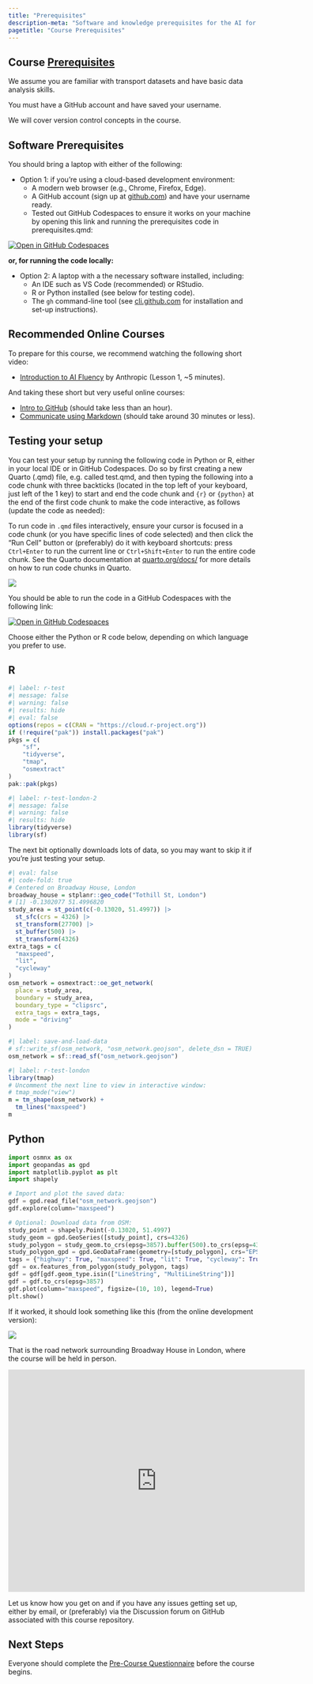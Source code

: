 ```yaml
---
title: "Prerequisites"
description-meta: "Software and knowledge prerequisites for the AI for Transport course, including setup instructions and testing code."
pagetitle: "Course Prerequisites"
---
```


## Course [Prerequisites](https://itsleeds.github.io/ai4transport/prerequisites.html)

We assume you are familiar with transport datasets and have basic data analysis skills.

You must have a GitHub account and have saved your username.

We will cover version control concepts in the course.

## Software Prerequisites

You should bring a laptop with either of the following:

-   Option 1: if you're using a cloud-based development environment:
    -   A modern web browser (e.g., Chrome, Firefox, Edge).
    -   A GitHub account (sign up at [github.com](https://github.com/)) and have your username ready.
    -   Tested out GitHub Codespaces to ensure it works on your machine by opening this link and running the prerequisites code in prerequisites.qmd:

[![Open in GitHub Codespaces](https://img.shields.io/badge/Open%20in-GitHub%20Codespaces-blue?logo=github)](https://github.com/codespaces/new/itsleeds/ai4transport?quickstart=1)

**or, for running the code locally:**

-   Option 2: A laptop with a the necessary software installed, including:
    -   An IDE such as VS Code (recommended) or RStudio.
    -   R or Python installed (see below for testing code).
    -   The `gh` command-line tool (see [cli.github.com](https://cli.github.com/) for installation and set-up instructions).

## Recommended Online Courses

To prepare for this course, we recommend watching the following short video:

-   [Introduction to AI Fluency](https://www.youtube.com/watch?v=JpGtOfSgR-c) by Anthropic (Lesson 1, \~5 minutes).

And taking these short but very useful online courses:

-   [Intro to GitHub](https://github.com/skills/introduction-to-github) (should take less than an hour).
-   [Communicate using Markdown](https://github.com/skills/communicate-using-markdown) (should take around 30 minutes or less).

## Testing your setup

You can test your setup by running the following code in Python or R, either in your local IDE or in GitHub Codespaces.
Do so by first creating a new Quarto (.qmd) file, e.g. called test.qmd, and then typing the following into a code chunk with three backticks (located in the top left of your keyboard, just left of the 1 key) to start and end the code chunk and `{r}` or `{python}` at the end of the first code chunk to make the code interactive, as follows (update the code as needed):

To run code in `.qmd` files interactively, ensure your cursor is focused in a code chunk (or you have specific lines of code selected) and then click the "Run Cell" button or (preferably) do it with keyboard shortcuts: press `Ctrl+Enter` to run the current line or `Ctrl+Shift+Enter` to run the entire code chunk.
<!-- https://quarto.org/docs/get-started/hello/vscode.html#running-cells -->
See the Quarto documentation at [quarto.org/docs/](https://quarto.org/docs/get-started/hello/vscode.html#running-cells) for more details on how to run code chunks in Quarto.

![](images/paste-7.png)

You should be able to run the code in a GitHub Codespaces with the following link:

[![Open in GitHub Codespaces](https://img.shields.io/badge/Open%20in-GitHub%20Codespaces-blue?logo=github)](https://github.com/codespaces/new/itsleeds/ai4transport?quickstart=1)

Choose either the Python or R code below, depending on which language you prefer to use.

::: panel-tabset

## R

```r
#| label: r-test
#| message: false
#| warning: false
#| results: hide
#| eval: false
options(repos = c(CRAN = "https://cloud.r-project.org"))
if (!require("pak")) install.packages("pak")
pkgs = c(
    "sf",
    "tidyverse",
    "tmap",
    "osmextract"
)
pak::pak(pkgs)
```

```r
#| label: r-test-london-2
#| message: false
#| warning: false
#| results: hide
library(tidyverse)
library(sf)
```

The next bit optionally downloads lots of data, so you may want to skip it if you're just testing your setup.

```r
#| eval: false
#| code-fold: true
# Centered on Broadway House, London
broadway_house = stplanr::geo_code("Tothill St, London")
# [1] -0.1302077 51.4996820
study_area = st_point(c(-0.13020, 51.4997)) |> 
  st_sfc(crs = 4326) |>
  st_transform(27700) |>
  st_buffer(500) |>
  st_transform(4326)
extra_tags = c(
  "maxspeed",
  "lit",
  "cycleway"
)
osm_network = osmextract::oe_get_network(
  place = study_area,
  boundary = study_area,
  boundary_type = "clipsrc",
  extra_tags = extra_tags,
  mode = "driving"
)
```

```r
#| label: save-and-load-data
# sf::write_sf(osm_network, "osm_network.geojson", delete_dsn = TRUE)
osm_network = sf::read_sf("osm_network.geojson")
```

```r
#| label: r-test-london
library(tmap)
# Uncomment the next line to view in interactive window:
# tmap_mode("view") 
m = tm_shape(osm_network) +
  tm_lines("maxspeed")
m
```

## Python

```{=html}
<!--
#| label: python-test
#| eval: false
-->
```

``` python
import osmnx as ox
import geopandas as gpd
import matplotlib.pyplot as plt
import shapely

# Import and plot the saved data:
gdf = gpd.read_file("osm_network.geojson")
gdf.explore(column="maxspeed")

# Optional: Download data from OSM:
study_point = shapely.Point(-0.13020, 51.4997)
study_geom = gpd.GeoSeries([study_point], crs=4326)
study_polygon = study_geom.to_crs(epsg=3857).buffer(500).to_crs(epsg=4326).unary_union
study_polygon_gpd = gpd.GeoDataFrame(geometry=[study_polygon], crs="EPSG:4326")
tags = {"highway": True, "maxspeed": True, "lit": True, "cycleway": True}
gdf = ox.features_from_polygon(study_polygon, tags)
gdf = gdf[gdf.geom_type.isin(["LineString", "MultiLineString"])]
gdf = gdf.to_crs(epsg=3857)
gdf.plot(column="maxspeed", figsize=(10, 10), legend=True)
plt.show()
```

:::

If it worked, it should look something like this (from the online development version):

![](images/paste-8.png)

<!-- ![](images/paste-6.png) -->

That is the road network surrounding Broadway House in London, where the course will be held in person.

<iframe src="https://www.google.com/maps/embed?pb=!1m28!1m12!1m3!1d4967.063123114177!2d-0.12752320081146365!3d51.503463215611866!2m3!1f0!2f0!3f0!3m2!1i1024!2i768!4f13.1!4m13!3e2!4m5!1s0x487604b9c09f521d%3A0x397a001d24dc88ca!2sWaterloo%20Station%2C%20London!3m2!1d51.503121699999994!2d-0.11294929999999999!4m5!1s0x487604db8491bbf7%3A0xfb613e7385622281!2sBroadway%20House%2C%20Broadway%20House%2C%20Tothill%20Street%2C%20London!3m2!1d51.499846399999996!2d-0.1324372!5e0!3m2!1sen!2suk!4v1760627002206!5m2!1sen!2suk" width="600" height="450" style="border:0;" allowfullscreen loading="lazy" referrerpolicy="no-referrer-when-downgrade">

</iframe>

Let us know how you get on and if you have any issues getting set up, either by email, or (preferably) via the Discussion forum on GitHub associated with this course repository.

<!-- ```r
#| eval: false
#| echo: false
# install python with reticulate
if (!require("reticulate")) install.packages("reticulate")
reticulate::install_python()
reticulate::py_install("osmnx")
``` -->

## Next Steps

Everyone should complete the [Pre-Course Questionnaire](https://forms.office.com/e/PwWyC73hC3) before the course begins.